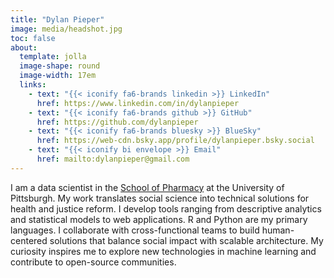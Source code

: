 ```yaml
---
title: "Dylan Pieper"
image: media/headshot.jpg
toc: false
about: 
  template: jolla
  image-shape: round
  image-width: 17em
  links:
    - text: "{{< iconify fa6-brands linkedin >}} LinkedIn"
      href: https://www.linkedin.com/in/dylanpieper
    - text: "{{< iconify fa6-brands github >}} GitHub" 
      href: https://github.com/dylanpieper
    - text: "{{< iconify fa6-brands bluesky >}} BlueSky"
      href: https://web-cdn.bsky.app/profile/dylanpieper.bsky.social
    - text: "{{< iconify bi envelope >}} Email"
      href: mailto:dylanpieper@gmail.com
---
```


I am a data scientist in the [School of Pharmacy](https://www.peru.pitt.edu) at the University of Pittsburgh. My work translates social science into technical solutions for health and justice reform. I develop tools ranging from descriptive analytics and statistical models to web applications. R and Python are my primary languages. I collaborate with cross-functional teams to build human-centered solutions that balance social impact with scalable architecture. My curiosity inspires me to explore new technologies in machine learning and contribute to open-source communities.
